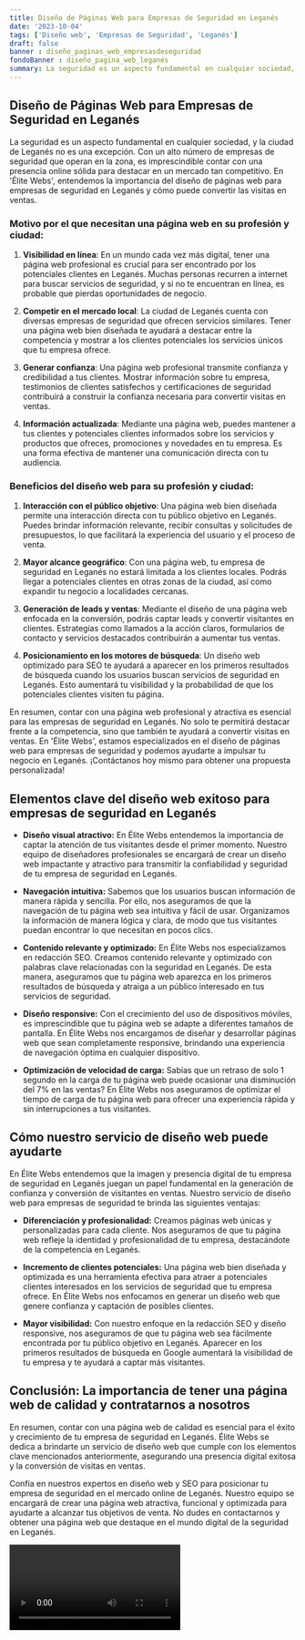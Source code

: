 ```yaml
---
title: Diseño de Páginas Web para Empresas de Seguridad en Leganés
date: '2023-10-04'
tags: ['Diseño web', 'Empresas de Seguridad', 'Leganés']
draft: false
banner : diseño_paginas_web_empresasdeseguridad
fondoBanner : diseño_pagina_web_leganés
summary: La seguridad es un aspecto fundamental en cualquier sociedad, y la ciudad de Leganés no es una excepción. Con un alto número de empresas de seguridad que operan en la zona, es imprescindible contar con una presencia online sólida para destacar en un mercado tan competitivo. En 'Élite Webs', entendemos la importancia del diseño de páginas web para empresas de seguridad en Leganés y cómo puede convertir las visitas en ventas.
---
```


## **Diseño de Páginas Web para Empresas de Seguridad en Leganés**

La seguridad es un aspecto fundamental en cualquier sociedad, y la ciudad de Leganés no es una excepción. Con un alto número de empresas de seguridad que operan en la zona, es imprescindible contar con una presencia online sólida para destacar en un mercado tan competitivo. En 'Élite Webs', entendemos la importancia del diseño de páginas web para empresas de seguridad en Leganés y cómo puede convertir las visitas en ventas.

### Motivo por el que necesitan una página web en su profesión y ciudad:

1. **Visibilidad en línea**: En un mundo cada vez más digital, tener una página web profesional es crucial para ser encontrado por los potenciales clientes en Leganés. Muchas personas recurren a internet para buscar servicios de seguridad, y si no te encuentran en línea, es probable que pierdas oportunidades de negocio.

2. **Competir en el mercado local**: La ciudad de Leganés cuenta con diversas empresas de seguridad que ofrecen servicios similares. Tener una página web bien diseñada te ayudará a destacar entre la competencia y mostrar a los clientes potenciales los servicios únicos que tu empresa ofrece.

3. **Generar confianza**: Una página web profesional transmite confianza y credibilidad a tus clientes. Mostrar información sobre tu empresa, testimonios de clientes satisfechos y certificaciones de seguridad contribuirá a construir la confianza necesaria para convertir visitas en ventas.

4. **Información actualizada**: Mediante una página web, puedes mantener a tus clientes y potenciales clientes informados sobre los servicios y productos que ofreces, promociones y novedades en tu empresa. Es una forma efectiva de mantener una comunicación directa con tu audiencia.

### Beneficios del diseño web para su profesión y ciudad:

1. **Interacción con el público objetivo**: Una página web bien diseñada permite una interacción directa con tu público objetivo en Leganés. Puedes brindar información relevante, recibir consultas y solicitudes de presupuestos, lo que facilitará la experiencia del usuario y el proceso de venta.

2. **Mayor alcance geográfico**: Con una página web, tu empresa de seguridad en Leganés no estará limitada a los clientes locales. Podrás llegar a potenciales clientes en otras zonas de la ciudad, así como expandir tu negocio a localidades cercanas.

3. **Generación de leads y ventas**: Mediante el diseño de una página web enfocada en la conversión, podrás captar leads y convertir visitantes en clientes. Estrategias como llamados a la acción claros, formularios de contacto y servicios destacados contribuirán a aumentar tus ventas.

4. **Posicionamiento en los motores de búsqueda**: Un diseño web optimizado para SEO te ayudará a aparecer en los primeros resultados de búsqueda cuando los usuarios buscan servicios de seguridad en Leganés. Esto aumentará tu visibilidad y la probabilidad de que los potenciales clientes visiten tu página.

En resumen, contar con una página web profesional y atractiva es esencial para las empresas de seguridad en Leganés. No solo te permitirá destacar frente a la competencia, sino que también te ayudará a convertir visitas en ventas. En 'Élite Webs', estamos especializados en el diseño de páginas web para empresas de seguridad y podemos ayudarte a impulsar tu negocio en Leganés. ¡Contáctanos hoy mismo para obtener una propuesta personalizada!

<GifSeo />

<Cta />

## Elementos clave del diseño web exitoso para empresas de seguridad en Leganés

- **Diseño visual atractivo:** En Élite Webs entendemos la importancia de captar la atención de tus visitantes desde el primer momento. Nuestro equipo de diseñadores profesionales se encargará de crear un diseño web impactante y atractivo para transmitir la confiabilidad y seguridad de tu empresa de seguridad en Leganés.

- **Navegación intuitiva:** Sabemos que los usuarios buscan información de manera rápida y sencilla. Por ello, nos aseguramos de que la navegación de tu página web sea intuitiva y fácil de usar. Organizamos la información de manera lógica y clara, de modo que tus visitantes puedan encontrar lo que necesitan en pocos clics.

- **Contenido relevante y optimizado:** En Élite Webs nos especializamos en redacción SEO. Creamos contenido relevante y optimizado con palabras clave relacionadas con la seguridad en Leganés. De esta manera, aseguramos que tu página web aparezca en los primeros resultados de búsqueda y atraiga a un público interesado en tus servicios de seguridad.

- **Diseño responsive:** Con el crecimiento del uso de dispositivos móviles, es imprescindible que tu página web se adapte a diferentes tamaños de pantalla. En Élite Webs nos encargamos de diseñar y desarrollar páginas web que sean completamente responsive, brindando una experiencia de navegación óptima en cualquier dispositivo.

- **Optimización de velocidad de carga:** Sabías que un retraso de solo 1 segundo en la carga de tu página web puede ocasionar una disminución del 7% en las ventas? En Élite Webs nos aseguramos de optimizar el tiempo de carga de tu página web para ofrecer una experiencia rápida y sin interrupciones a tus visitantes.

## Cómo nuestro servicio de diseño web puede ayudarte

En Élite Webs entendemos que la imagen y presencia digital de tu empresa de seguridad en Leganés juegan un papel fundamental en la generación de confianza y conversión de visitantes en ventas. Nuestro servicio de diseño web para empresas de seguridad te brinda las siguientes ventajas:

- **Diferenciación y profesionalidad:** Creamos páginas web únicas y personalizadas para cada cliente. Nos aseguramos de que tu página web refleje la identidad y profesionalidad de tu empresa, destacándote de la competencia en Leganés.

- **Incremento de clientes potenciales:** Una página web bien diseñada y optimizada es una herramienta efectiva para atraer a potenciales clientes interesados en los servicios de seguridad que tu empresa ofrece. En Élite Webs nos enfocamos en generar un diseño web que genere confianza y captación de posibles clientes.

- **Mayor visibilidad:** Con nuestro enfoque en la redacción SEO y diseño responsive, nos aseguramos de que tu página web sea fácilmente encontrada por tu público objetivo en Leganés. Aparecer en los primeros resultados de búsqueda en Google aumentará la visibilidad de tu empresa y te ayudará a captar más visitantes.

## Conclusión: La importancia de tener una página web de calidad y contratarnos a nosotros

En resumen, contar con una página web de calidad es esencial para el éxito y crecimiento de tu empresa de seguridad en Leganés. Élite Webs se dedica a brindarte un servicio de diseño web que cumple con los elementos clave mencionados anteriormente, asegurando una presencia digital exitosa y la conversión de visitas en ventas.

Confía en nuestros expertos en diseño web y SEO para posicionar tu empresa de seguridad en el mercado online de Leganés. Nuestro equipo se encargará de crear una página web atractiva, funcional y optimizada para ayudarte a alcanzar tus objetivos de venta. No dudes en contactarnos y obtener una página web que destaque en el mundo digital de la seguridad en Leganés.

<Video />

<CtaBot job='Empresas de Seguridad' city='Leganés'/>

<Gmaps query='Leganés+españa+maps' />